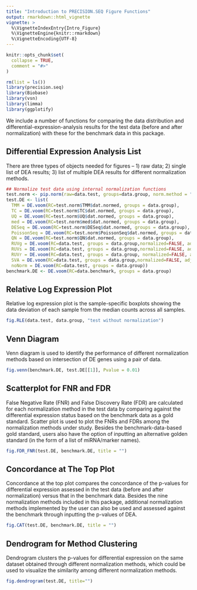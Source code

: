 ```yaml
---
title: "Introduction to PRECISION.SEQ Figure Functions"
output: rmarkdown::html_vignette
vignette: >
  %\VignetteIndexEntry{Intro_Figure}
  %\VignetteEngine{knitr::rmarkdown}
  %\VignetteEncoding{UTF-8}
---
```


```r
knitr::opts_chunk$set(
  collapse = TRUE,
  comment = "#>"
)
```

```r
rm(list = ls())
library(precision.seq)
library(Biobase)
library(vsn)
library(limma)
library(ggplotify)
```

We include a number of functions for comparing the data distribution and differential-expression-analysis results for the test data (before and after normalization) with these for the benchmark data in this package.

## Differential Expression Analysis List
There are three types of objects needed for figures -- 1) raw data; 2) single list of DEA results; 3) list of multiple DEA results for different normalization methods.
```r
## Normalize test data using internal normalization functions
test.norm <- pip.norm(raw=data.test, groups=data.group, norm.method = "all")
test.DE <- list(
  TMM = DE.voom(RC=test.norm$TMM$dat.normed, groups = data.group),
  TC = DE.voom(RC=test.norm$TC$dat.normed, groups = data.group),
  UQ = DE.voom(RC=test.norm$UQ$dat.normed, groups = data.group),
  med = DE.voom(RC=test.norm$med$dat.normed, groups = data.group),
  DESeq = DE.voom(RC=test.norm$DESeq$dat.normed, groups = data.group),
  PoissonSeq = DE.voom(RC=test.norm$PoissonSeq$dat.normed, groups = data.group),
  QN = DE.voom(RC=test.norm$QN$dat.normed, groups = data.group),
  RUVg = DE.voom(RC=data.test, groups = data.group,normalized=FALSE, adjust=test.norm$RUVg$adjust.factor),
  RUVs = DE.voom(RC=data.test, groups = data.group,normalized=FALSE, adjust=test.norm$RUVs$adjust.factor),
  RUVr = DE.voom(RC=data.test, groups = data.group, normalized=FALSE, adjust=test.norm$RUVr$adjust.factor),
  SVA = DE.voom(RC=data.test, groups = data.group,normalized=FALSE, adjust=test.norm$SVA$adjust.factor),
  noNorm = DE.voom(RC=data.test, groups = data.group))
benchmark.DE <- DE.voom(RC=data.benchmark, groups = data.group)
```

## Relative Log Expression Plot
Relative log expression plot is the sample-specific boxplots showing the data deviation of each sample from the median counts across all samples.
```r
fig.RLE(data.test, data.group, "test without normalization")
```


## Venn Diagram
Venn diagram is used to identify the performance of different normalization methods based on intersection of DE genes using a pair of data.
```r
fig.venn(benchmark.DE, test.DE[[1]], Pvalue = 0.01)
```


## Scatterplot for FNR and FDR
False Negative Rate (FNR) and False Discovery Rate (FDR) are calculated for each normalization method in the test data by comparing against the differential expression status based on the benchmark data as a gold standard. Scatter plot is used to plot the FNRs and FDRs among the normalization methods under study. Besides the benchmark-data-based gold standard, users also have the option of inputting an alternative golden standard (in the form of a list of miRNA/marker names). 
```r
fig.FDR_FNR(test.DE, benchmark.DE, title = "")
```


## Concordance at The Top Plot
Concordance at the top plot compares the concordance of the p-values for differential expression assessed in the test data (before and after normalization) versus that in the benchmark data. Besides the nine normalization methods included in this package, additional normalization methods implemented by the user can also be used and assessed against the benchmark through inputting the p-values of DEA.
```r
fig.CAT(test.DE, benchmark.DE, title = "")
```


## Dendrogram for Method Clustering 
Dendrogram clusters the p-values for differential expression on the same dataset obtained through different normalization methods, which could be used to visualize the similarity among different normalization methods.
```r
fig.dendrogram(test.DE, title="")
```

